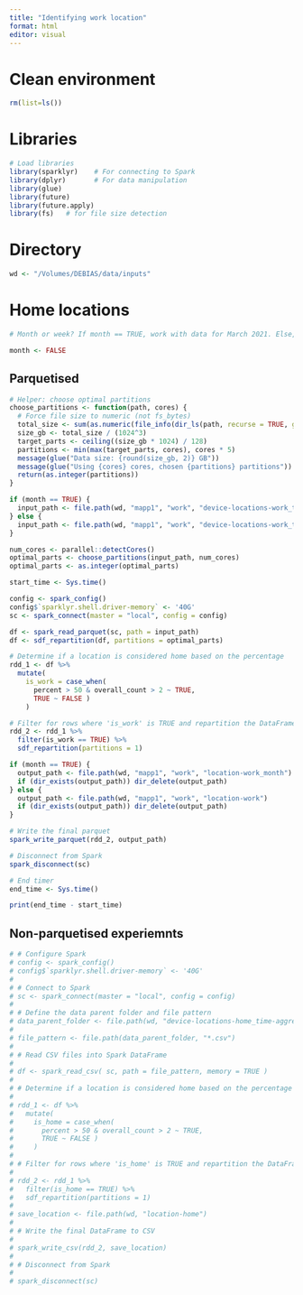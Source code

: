 ```yaml
---
title: "Identifying work location"
format: html
editor: visual
---
```


# Clean environment

```r
rm(list=ls())
```

# Libraries

```r
# Load libraries
library(sparklyr)    # For connecting to Spark
library(dplyr)       # For data manipulation
library(glue)
library(future)
library(future.apply)
library(fs)   # for file size detection
```

# Directory

```r
wd <- "/Volumes/DEBIAS/data/inputs"
```

# Home locations

```r
# Month or week? If month == TRUE, work with data for March 2021. Else, work with data for first week of April 2021.

month <- FALSE
```

## Parquetised

```r
# Helper: choose optimal partitions
choose_partitions <- function(path, cores) {
  # Force file size to numeric (not fs_bytes)
  total_size <- sum(as.numeric(file_info(dir_ls(path, recurse = TRUE, glob = "*.csv.gz"))$size))
  size_gb <- total_size / (1024^3)
  target_parts <- ceiling((size_gb * 1024) / 128)
  partitions <- min(max(target_parts, cores), cores * 5)
  message(glue("Data size: {round(size_gb, 2)} GB"))
  message(glue("Using {cores} cores, chosen {partitions} partitions"))
  return(as.integer(partitions))   
}

if (month == TRUE) {
  input_path <- file.path(wd, "mapp1", "work", "device-locations-work_time-aggregation_month")
} else {
  input_path <- file.path(wd, "mapp1", "work", "device-locations-work_time-aggregation")
}

num_cores <- parallel::detectCores()
optimal_parts <- choose_partitions(input_path, num_cores)
optimal_parts <- as.integer(optimal_parts)   

start_time <- Sys.time()

config <- spark_config()
config$`sparklyr.shell.driver-memory` <- '40G'
sc <- spark_connect(master = "local", config = config)

df <- spark_read_parquet(sc, path = input_path)
df <- sdf_repartition(df, partitions = optimal_parts)

# Determine if a location is considered home based on the percentage
rdd_1 <- df %>%
  mutate(
    is_work = case_when( 
      percent > 50 & overall_count > 2 ~ TRUE,
      TRUE ~ FALSE )
    )

# Filter for rows where 'is_work' is TRUE and repartition the DataFrame
rdd_2 <- rdd_1 %>% 
  filter(is_work == TRUE) %>% 
  sdf_repartition(partitions = 1)

if (month == TRUE) {
  output_path <- file.path(wd, "mapp1", "work", "location-work_month")
  if (dir_exists(output_path)) dir_delete(output_path) 
} else {
  output_path <- file.path(wd, "mapp1", "work", "location-work")
  if (dir_exists(output_path)) dir_delete(output_path) 
}

# Write the final parquet
spark_write_parquet(rdd_2, output_path)

# Disconnect from Spark
spark_disconnect(sc)

# End timer
end_time <- Sys.time()

print(end_time - start_time)

```

## Non-parquetised experiemnts

```r
# # Configure Spark
# config <- spark_config()
# config$`sparklyr.shell.driver-memory` <- '40G'
# 
# # Connect to Spark
# sc <- spark_connect(master = "local", config = config)
# 
# # Define the data parent folder and file pattern 
# data_parent_folder <- file.path(wd, "device-locations-home_time-aggregation") 
# 
# file_pattern <- file.path(data_parent_folder, "*.csv")
# 
# # Read CSV files into Spark DataFrame
# 
# df <- spark_read_csv( sc, path = file_pattern, memory = TRUE )
# 
# # Determine if a location is considered home based on the percentage
# 
# rdd_1 <- df %>%
#   mutate(
#     is_home = case_when( 
#       percent > 50 & overall_count > 2 ~ TRUE,
#       TRUE ~ FALSE )
#     )
# 
# # Filter for rows where 'is_home' is TRUE and repartition the DataFrame
# 
# rdd_2 <- rdd_1 %>% 
#   filter(is_home == TRUE) %>% 
#   sdf_repartition(partitions = 1)
# 
# save_location <- file.path(wd, "location-home")
# 
# # Write the final DataFrame to CSV
# 
# spark_write_csv(rdd_2, save_location)
# 
# # Disconnect from Spark
# 
# spark_disconnect(sc)

```
